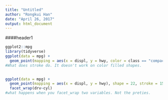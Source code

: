 ```yaml
---
title: "Untitled"
author: "Rongkui Han"
date: "April 26, 2017"
output: html_document
---
```


####header1
```r
ggplot2::mpg
library(tidyverse)
ggplot(data = mpg) +
  geom_point(mapping = aes(x = displ, y = hwy, color = class == "compact"), shape = 22, stroke = 5) +
#What does stroke do. It doesn't work on color filled shapes.

  
ggplot(data = mpg) +
  geom_point(mapping = aes(x = displ, y = hwy), shape = 22, stroke = 15) +
  facet_wrap(drv~cyl)
#what happens when you facet_wrap two variables. Not the preties. 
```

